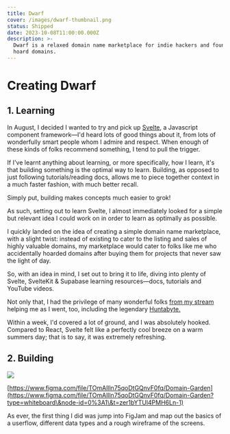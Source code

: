 ```yaml
---
title: Dwarf
cover: /images/dwarf-thumbnail.png
status: Shipped
date: 2023-10-08T11:00:00.000Z
description: >-
  Dwarf is a relaxed domain name marketplace for indie hackers and founders who
  hoard domains.
---
```


# Creating Dwarf

## 1. Learning

In August, I decided I wanted to try and pick up [Svelte](https://svelte.dev/), a Javascript component framework—I'd heard lots of good things about it, from lots of wonderfully smart people whom I admire and respect. When enough of these kinds of folks recommend something, I tend to pull the trigger.

If I've learnt anything about learning, or more specifically, how I learn, it's that building something is the optimal way to learn. Building, as opposed to just following tutorials/reading docs, allows me to piece together context in a much faster fashion, with much better recall.

Simply put, building makes concepts much easier to grok!

As such, setting out to learn Svelte, I almost immediately looked for a simple but relevant idea I could work on in order to learn as optimally as possible.

I quickly landed on the idea of creating a simple domain name marketplace, with a slight twist: instead of existing to cater to the listing and sales of highly valuable domains, my marketplace would cater to folks like me who accidentally hoarded domains after buying them for projects that never saw the light of day.

So, with an idea in mind, I set out to bring it to life, diving into plenty of Svelte, SvelteKit & Supabase learning resources—docs, tutorials and YouTube videos.

Not only that, I had the privilege of many wonderful folks [from my stream](https://twitch.tv/thecoppinger) helping me as I went, too, including the legendary [Huntabyte.](https://twitter.com/huntabyte/)

Within a week, I'd covered a lot of ground, and I was absolutely hooked. Compared to React, Svelte felt like a perfectly cool breeze on a warm summers day; that is to say, it was extremely refreshing.

## 2. Building

![](</images/Monosnap Domain Garden - Figma 2023-10-16 10.57.51.png>)

[https://www.figma.com/file/TOmAllln75qoDtGQnvF0fq/Domain-Garden](https://www.figma.com/file/TOmAllln75qoDtGQnvF0fq/Domain-Garden?type=whiteboard\&node-id=0%3A1\&t=zer1bYTUl4PMH6Ln-1)

As ever, the first thing I did was jump into FigJam and map out the basics of a userflow, different data types and a rough wireframe of the screens.
